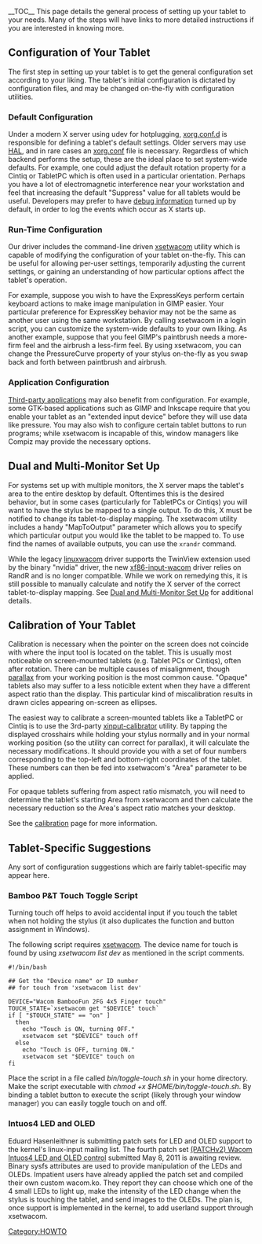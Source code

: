 __TOC__
This page details the general process of setting up your tablet to your needs. Many of the steps will have links to more detailed instructions if you are interested in knowing more.

== Configuration of Your Tablet ==
The first step in setting up your tablet is to get the general configuration set according to your liking. The tablet's initial configuration is dictated by configuration files, and may be changed on-the-fly with configuration utilities.

=== Default Configuration ===
Under a modern X server using udev for hotplugging, [[xorg.conf.d]] is responsible for defining a tablet's default settings. Older servers may use [[Configuring_X#Hotplugging With HAL|HAL]], and in rare cases an [[Configuring_X#Static xorg.conf Setup|xorg.conf]] file is necessary. Regardless of which backend performs the setup, these are the ideal place to set system-wide defaults. For example, one could adjust the default rotation property for a Cintiq or TabletPC which is often used in a particular orientation. Perhaps you have a lot of electromagnetic interference near your workstation and feel that increasing the default "Suppress" value for all tablets would be useful. Developers may prefer to have [[Debugging#Enabling in-driver debugging statements|debug information]] turned up by default, in order to log the events which occur as X starts up.

=== Run-Time Configuration ===
Our driver includes the command-line driven [[xsetwacom]] utility which is capable of modifying the configuration of your tablet on-the-fly. This can be useful for allowing per-user settings, temporarily adjusting the current settings, or gaining an understanding of how particular options affect the tablet's operation.

For example, suppose you wish to have the ExpressKeys perform certain keyboard actions to make image manipulation in GIMP easier. Your particular preference for ExpressKey behavior may not be the same as another user using the same workstation. By calling xsetwacom in a login script, you can customize the system-wide defaults to your own liking. As another example, suppose that you feel GIMP's paintbrush needs a more-firm feel and the airbrush a less-firm feel. By using xsetwacom, you can change the PressureCurve property of your stylus on-the-fly as you swap back and forth between paintbrush and airbrush.

=== Application Configuration ===
[[external applications|Third-party applications]] may also benefit from configuration. For example, some GTK-based applications such as GIMP and Inkscape require that you enable your tablet as an "extended input device" before they will use data like pressure. You may also wish to configure certain tablet buttons to run programs; while xsetwacom is incapable of this, window managers like Compiz may provide the necessary options.

== Dual and Multi-Monitor Set Up ==
For systems set up with multiple monitors, the X server maps the tablet's area to the entire desktop by default. Oftentimes this is the desired behavior, but in some cases (particularly for TabletPCs or Cintiqs) you will want to have the stylus be mapped to a single output. To do this, X must be notified to change its tablet-to-display mapping. The xsetwacom utility includes a handy "MapToOutput" parameter which allows you to specify which particular output you would like the tablet to be mapped to. To use find the names of available outputs, you can use the <code>xrandr</code> command.

While the legacy [[linuxwacom]] driver supports the TwinView extension used by the binary "nvidia" driver, the new [[xf86-input-wacom]] driver relies on RandR and is no longer compatible. While we work on remedying this, it is still possible to manually calculate and notify the X server of the correct tablet-to-display mapping. See [[Dual and Multi-Monitor Set Up]] for additional details.

== Calibration of Your Tablet ==
Calibration is necessary when the pointer on the screen does not coincide with where the input tool is located on the tablet. This is usually most noticeable on screen-mounted tablets (e.g. Tablet PCs or Cintiqs), often after rotation. There can be multiple causes of misalignment, though [http://en.wikipedia.org/wiki/Parallax parallax] from your working position is the most common cause. "Opaque" tablets also may suffer to a less noticible extent when they have a different aspect ratio than the display. This particular kind of miscalibration results in drawn cicles appearing on-screen as ellipses.

The easiest way to calibrate a screen-mounted tablets like a TabletPC or Cintiq is to use the 3rd-party [[external applications|xinput-calibrator]] utility. By tapping the displayed crosshairs while holding your stylus normally and in your normal working position (so the utility can correct for parallax), it will calculate the necessary modifications. It should provide you with a set of four numbers corresponding to the top-left and bottom-right coordinates of the tablet. These numbers can then be fed into xsetwacom's "Area" parameter to be applied.

For opaque tablets suffering from aspect ratio mismatch, you will need to determine the tablet's starting Area from xsetwacom and then calculate the necessary reduction so the Area's aspect ratio matches your desktop. 

See the [[calibration]] page for more information.

== Tablet-Specific Suggestions ==
Any sort of configuration suggestions which are fairly tablet-specific may appear here.

=== Bamboo P&T Touch Toggle Script ===
Turning touch off helps to avoid accidental input if you touch the tablet when not holding the stylus (it also duplicates the function and button assignment in Windows).

The following script requires [[xsetwacom]].  The device name for touch is found by using ''xsetwacom list dev'' as mentioned in the script comments. 
<pre>
#!/bin/bash

## Get the "Device name" or ID number
## for touch from 'xsetwacom list dev'

DEVICE="Wacom BambooFun 2FG 4x5 Finger touch" 
TOUCH_STATE=`xsetwacom get "$DEVICE" touch`
if [ "$TOUCH_STATE" == "on" ]
  then
    echo "Touch is ON, turning OFF."
    xsetwacom set "$DEVICE" touch off
  else
    echo "Touch is OFF, turning ON."
    xsetwacom set "$DEVICE" touch on
fi
</pre>

Place the script in a file called ''bin/toggle-touch.sh'' in your home directory. Make the script executable with ''chmod +x $HOME/bin/toggle-touch.sh''. By binding a tablet button to execute the script (likely through your window manager) you can easily toggle touch on and off.

===Intuos4 LED and OLED===
Eduard Hasenleithner is submitting patch sets for LED and OLED support to the kernel's linux-input mailing list.  The fourth patch set [https://patchwork.kernel.org/patch/765792/ (PATCHv2) Wacom Intuos4 LED and OLED control] submitted May 8, 2011 is awaiting review.  Binary sysfs attributes are used to provide manipulation of the LEDs and OLEDs.  Impatient users have already applied the patch set and compiled their own custom wacom.ko.  They report they can choose which one of the 4 small LEDs to light up, make the intensity of the LED change when the stylus is touching the tablet, and send images to the OLEDs.  The plan is, once support is implemented in the kernel, to add userland support through xsetwacom.


[[Category:HOWTO]]